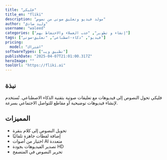 ---
title: "فليكي"
title_en: "fliki"
description: "مولد فيديو وتعليق صوتي من نصوص"
author: "وليد صادق"
username: "waleed"
categories: ["إنشاء و تطوير", "جذب العملاء والاحتفاظ بهم"]
tags: ["فيديو", "ذكاء-اصطناعي", "تعليق-صوتي"]
pricing:
  model: "اشتراك"
softwareTypes: ["تطبيق ويب"]
publishDate: "2025-04-07T21:01:00.317Z"
heroImage: ""
toolUrl: "https://fliki.ai"
---
## نبذة
فليكي تحول النصوص إلى فيديوهات مع تعليقات صوتية بتقنية الذكاء الاصطناعي. تُستخدم لإنشاء فيديوهات توضيحية أو مقاطع للتواصل الاجتماعي بسرعة.

## المميزات
- تحويل النصوص إلى كلام بنقرة
- إضافة لقطات جاهزة تلقائيًا
- اختيار من أصوات AI متعددة
- تصدير الفيديوهات بجودة HD
- تحرير النصوص في المتصفح